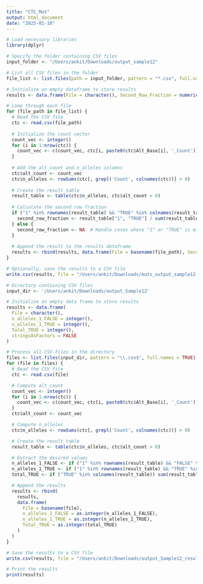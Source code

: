 ```yaml
---
title: "CTC_Mut"
output: html_document
date: "2025-01-10"
---
```


```r
# Load necessary libraries
library(dplyr)

# Specify the folder containing CSV files
input_folder <- "/Users/ankit/Downloads/output_sample12"

# List all CSV files in the folder
file_list <- list.files(path = input_folder, pattern = "*.csv", full.names = TRUE)

# Initialize an empty dataframe to store results
results <- data.frame(File = character(), Second_Row_Fraction = numeric(), stringsAsFactors = FALSE)

# Loop through each file
for (file_path in file_list) {
  # Read the CSV file
  ctc <- read.csv(file_path)
  
  # Initialize the count vector
  count_vec <- integer()
  for (i in 1:nrow(ctc)) {
    count_vec <- c(count_vec, ctc[i, paste0(ctc$Alt_Base[i], '_Count')])
  }
  
  # Add the alt_count and n_alleles columns
  ctc$alt_count <- count_vec
  ctc$n_alleles <- rowSums(ctc[, grepl('Count', colnames(ctc))] > 0)
  
  # Create the result table
  result_table <- table(ctc$n_alleles, ctc$alt_count > 0)
  
  # Calculate the second row fraction
  if ("1" %in% rownames(result_table) && "TRUE" %in% colnames(result_table)) {
    second_row_fraction <- result_table["1", "TRUE"] / sum(result_table["1", ])
  } else {
    second_row_fraction <- NA  # Handle cases where "1" or "TRUE" is missing
  }
  
  # Append the result to the results dataframe
  results <- rbind(results, data.frame(File = basename(file_path), Second_Row_Fraction = second_row_fraction))
}

# Optionally, save the results to a CSV file
write.csv(results, file = "/Users/ankit/Downloads/muts_output_sample12.csv", row.names = FALSE)
```


```r
# Directory containing CSV files
input_dir <- '/Users/ankit/Downloads/output_Sample12'

# Initialize an empty data frame to store results
results <- data.frame(
  File = character(),
  n_alleles_1_FALSE = integer(),
  n_alleles_1_TRUE = integer(),
  Total_TRUE = integer(),
  stringsAsFactors = FALSE
)

# Process all CSV files in the directory
files <- list.files(input_dir, pattern = "\\.csv$", full.names = TRUE)
for (file in files) {
  # Read the CSV file
  ctc <- read.csv(file)

  # Compute alt_count
  count_vec <- integer()
  for (i in 1:nrow(ctc)) {
    count_vec <- c(count_vec, ctc[i, paste0(ctc$Alt_Base[i], '_Count')])
  }
  ctc$alt_count <- count_vec

  # Compute n_alleles
  ctc$n_alleles <- rowSums(ctc[, grepl('Count', colnames(ctc))] > 0)

  # Create the result table
  result_table <- table(ctc$n_alleles, ctc$alt_count > 0)

  # Extract the desired values
  n_alleles_1_FALSE <- if ("1" %in% rownames(result_table) && "FALSE" %in% colnames(result_table)) result_table["1", "FALSE"] else 0
  n_alleles_1_TRUE <- if ("1" %in% rownames(result_table) && "TRUE" %in% colnames(result_table)) result_table["1", "TRUE"] else 0
  total_TRUE <- if ("TRUE" %in% colnames(result_table)) sum(result_table[, "TRUE"]) else 0

  # Append the results
  results <- rbind(
    results,
    data.frame(
      File = basename(file),
      n_alleles_1_FALSE = as.integer(n_alleles_1_FALSE),
      n_alleles_1_TRUE = as.integer(n_alleles_1_TRUE),
      Total_TRUE = as.integer(total_TRUE)
    )
  )
}

# Save the results to a CSV file
write.csv(results, file = "/Users/ankit/Downloads/output_Sample12_results.csv", row.names = FALSE)

# Print the results
print(results)
```
